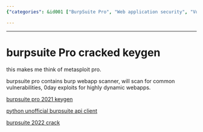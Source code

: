 ```yaml
---
{"categories": &id001 ["BurpSuite Pro", "Web application security", "Vulnerability scanning", "0day exploits", "Dynamic web apps", "Python unofficial API client", "Security tool"], "category": "Web Application Security", "date": "2022-12-02 13:57:12", "description": "BurpSuite Pro is a comprehensive web application security tool designed to identify common vulnerabilities and 0day exploits in dynamic web applications. With its ability to be cracked, it offers an extra layer of protection against potential threats. Additionally, a Python unofficial API client is available for enhanced functionality and customization.", "tags": *id001, "title": "Cracking BurpSuite Pro: Exploiting Web App Vulnerabilities with Python API Client"}

---
```


------

# burpsuite Pro cracked keygen

this makes me think of metasploit pro.

burpsuite pro contains burp webapp scanner, will scan for common vulnerabilities, 0day exploits for highly dynamic webapps.

[burpsuite pro 2021 keygen](https://github.com/d3417/BurpSuite-Pro-2021-Cracked)
 
[python unofficial burpsuite api client](https://pypi.org/project/burpsuite/)
 
[burpsuite 2022 crack](https://zhuanlan.zhihu.com/p/478151736)

